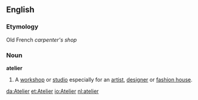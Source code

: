 ==English==
===Etymology===
Old French ''carpenter's shop''
===Noun===
'''atelier'''
#A [[workshop]] or [[studio]] especially for an [[artist]], [[designer]] or [[fashion house]].

[[da:Atelier]]
[[et:Atelier]]
[[io:Atelier]]
[[nl:atelier]]